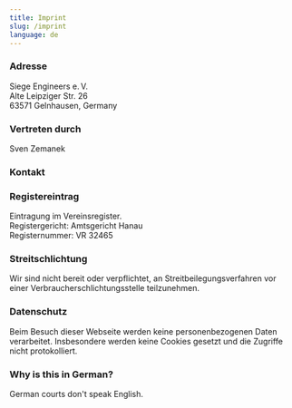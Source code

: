 ```yaml
---
title: Imprint
slug: /imprint
language: de
---
```

### Adresse

Siege Engineers e.&#8239;V.<br/>
Alte Leipziger Str. 26<br/>
63571 Gelnhausen, Germany


### Vertreten durch

Sven Zemanek


### Kontakt

<span className="ghost-email"
   data-name="chair"
   data-domain="siegeengineers"
   data-tld="org"
/>

### Registereintrag

Eintragung im Vereinsregister.<br/>
Registergericht: Amtsgericht Hanau<br/>
Registernummer: VR 32465


### Streitschlichtung

Wir sind nicht bereit oder verpflichtet, an Streitbeilegungsverfahren vor einer Verbraucherschlichtungsstelle teilzunehmen.


### Datenschutz

Beim Besuch dieser Webseite werden keine personenbezogenen Daten verarbeitet. Insbesondere werden keine Cookies gesetzt und die Zugriffe nicht protokolliert.


### Why is this in German?

German courts don't speak English.
